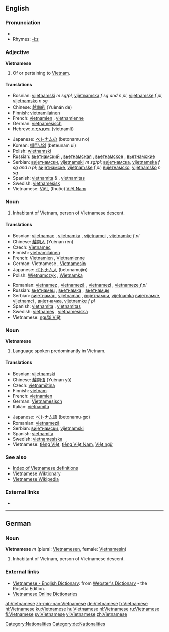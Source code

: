 {{interwiktionary|code=vi}}
==English==
{{wikipedia}}

===Pronunciation===
* {{audio|en-us-Vietnamese.ogg|Audio (US)}}
* Rhymes: [[Rhymes:English:-iːz|-iːz]]

===Adjective===
'''Vietnamese'''

# Of or pertaining to [[Vietnam]].

====Translations====
{{top}}
* Bosnian: [[vijetnamski]] ''m sg/pl'', [[vijetnamska]] ''f sg and n pl'', [[vijetnamske]] ''f pl'', [[vijetnamsko]] ''n sg''
* Chinese: [[越南的]] (Yuènán de)
* Finnish: [[vietnamilainen]]
* French: [[vietnamien]] {{m}}, [[vietnamienne]] {{f}}
* German: [[vietnamesisch]]
* Hebrew: [[ווייטנאמית]] (vietnamít)
{{mid}}
* Japanese: [[ベトナム]]の (betonamu no)
* Korean: [[베트남]]의 (beteunam ui)
* Polish: [[wietnamski]]
* Russian: [[вьетнамский]] {{m}}, [[вьетнамская]] {{f}}, [[вьетнамское]] {{n}}, [[вьетнамские]] {{p}}
* Serbian: [[вијетнамски]], [[vijetnamski]] ''m sg/pl''; [[вијетнамска]], [[vijetnamska]] ''f sg and n pl''; [[вијетнамске]], [[vijetnamske]] ''f pl''; [[вијетнамско]], [[vijetnamsko]] ''n sg''
* Spanish: [[vietnamita]] {{m}} & {{f}}, [[vietnamitas]] {{p}}
* Swedish: [[vietnamesisk]]
* Vietnamese: [[Việt]], (thuộc) [[Việt Nam]]
{{bottom}}

===Noun===
{{en-noun|Vietnamese}}

# Inhabitant of Vietnam, person of Vietnamese descent.

====Translations====
{{top}}
* Bosnian: [[vijetnamac]] {{m}}, [[vijetnamka]] {{f}}, [[vijetnamci]] {{p}}, [[vijetnamke]] ''f pl''
* Chinese: [[越南人]] (Yuènán rén)
* Czech: [[Vietnamec]] {{m}}
* Finnish: [[vietnamilainen]]
* French: [[Vietnamien]] {{m}}, [[Vietnamienne]] {{f}}
* German: Vietnamese {{m}}, [[Vietnamesin]] {{f}}
* Japanese: [[ベトナム人]] (betonamujin)
* Polish: [[Wietnamczyk]] {{m}}, [[Wietnamka]] {{f}}
{{mid}}
* Romanian: [[vietnamez]] {{m}}, [[vietnameză]] {{f}}, [[vietnamezi]] {{p}}, [[vietnameze]] ''f pl''
* Russian: [[вьетнамец]] {{m}}, [[вьетнамка]] {{f}}, [[вьетнамцы]] {{p}}
* Serbian: [[вијетнамац]], [[vijetnamac]] {{m}}, [[вијетнамци]], [[vijetnamka]] {{f}} [[вијетнамке]], [[vijetnamci]] {{p}}, [[вијетнамка]], [[vijetnamke]] ''f pl''
* Spanish: [[vietnamita]] {{m|f}}, [[vietnamitas]] {{p}}
* Swedish: [[vietnames]] {{m}}, [[vietnamesiska]] {{f}}
* Vietnamese: [[người Việt]]
{{bottom}}

===Noun===
'''Vietnamese'''

# Language spoken predominantly in Vietnam.

====Translations====
{{trans-top|language}}
* Bosnian: [[vijetnamski]] {{m}}
* Chinese: [[越南语]] (Yuènán yǔ)
* Czech: [[vietnamština]] {{f}}
* Finnish: [[vietnam]]
* French: [[vietnamien]] {{m}}
* German: [[Vietnamesisch]] {{n}}
* Italian: [[vietnamita]] {{m}}
{{trans-mid}}
* Japanese: [[ベトナム語]] (betonamu-go)
* Romanian: [[vietnameză]] {{f}}
* Serbian: [[вијетнамски]], [[vijetnamski]] {{m}}
* Spanish: [[vietnamita]] {{m}}
* Swedish: [[vietnamesiska]]
* Vietnamese: [[tiếng Việt]], [[tiếng Việt Nam]], [[Việt ngữ]]
{{trans-bottom}}

===See also===
* [[Index:Vietnamese|Index of Vietnamese definitions]]
* [[:vi:Trang Chính|Vietnamese Wiktionary]]
* [[:vi:w:Trang Chính|Vietnamese Wikipedia]]

===External links===
* {{ethnologue|code=vie}}

----

==German==

===Noun===
'''Vietnamese''' ''m'' (plural: [[Vietnamesen]], female: [[Vietnamesin]])

# Inhabitant of Vietnam, person of Vietnamese descent.

===External links===
* [http://www.websters-online-dictionary.org/definition/Vietnamese-english/ Vietnamese - English Dictionary]: from [http://www.websters-online-dictionary.org/ Webster's Dictionary] - the Rosetta Edition.
* [http://vdict.com Vietnamese Online Dictionaries]

[[Category:Nationalities]]
[[Category:de:Nationalities]]

[[af:Vietnamese]]
[[zh-min-nan:Vietnamese]]
[[de:Vietnamese]]
[[fr:Vietnamese]]
[[hi:Vietnamese]]
[[ku:Vietnamese]]
[[hu:Vietnamese]]
[[nl:Vietnamese]]
[[ru:Vietnamese]]
[[fi:Vietnamese]]
[[sv:Vietnamese]]
[[vi:Vietnamese]]
[[zh:Vietnamese]]